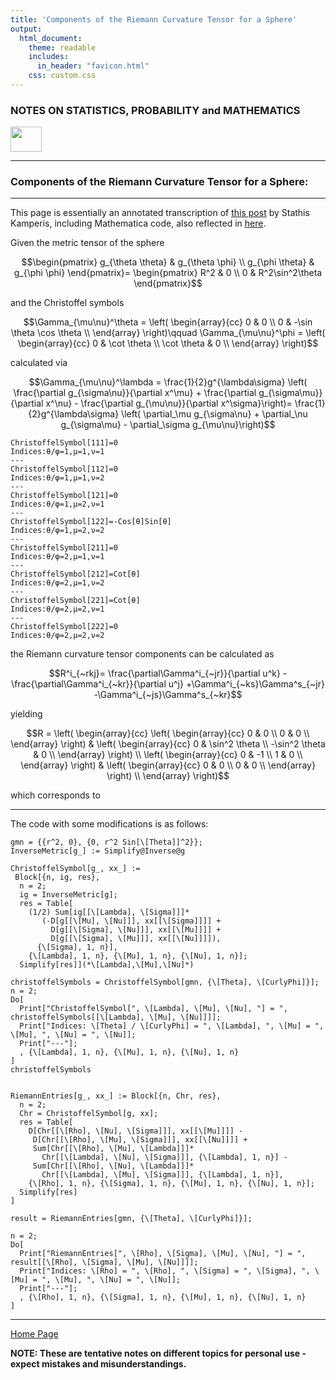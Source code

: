```yaml
---
title: 'Components of the Riemann Curvature Tensor for a Sphere'
output: 
  html_document:
    theme: readable
    includes:
      in_header: "favicon.html" 
    css: custom.css
---
```


### **NOTES ON STATISTICS, PROBABILITY and MATHEMATICS**

<a href="http://rinterested.github.io/statistics/index.html">
<img HEIGHT="40" WIDTH="50" src="logo.PNG"></a>

---

### Components of the Riemann Curvature Tensor for a Sphere:

---

This page is essentially an annotated transcription of [this post](https://ekamperi.github.io/mathematics/2019/10/29/riemann-curvature-tensor.html) by Stathis Kamperis, including Mathematica code, also reflected in [here](https://www.wolframcloud.com/obj/antoniparellada/Published/Riemann curvature tensor sphere.nb).

Given the metric tensor of the sphere

$$\begin{pmatrix}
g_{\theta \theta} & g_{\theta \phi} \\
g_{\phi \theta} & g_{\phi \phi}
\end{pmatrix}=
\begin{pmatrix}
R^2 & 0 \\
0 & R^2\sin^2\theta
\end{pmatrix}$$

and the Christoffel symbols

$$\Gamma_{\mu\nu}^\theta = 
\left(
\begin{array}{cc}
 0 & 0 \\
 0 & -\sin \theta \cos \theta  \\
\end{array}
\right)\qquad
\Gamma_{\mu\nu}^\phi = 
\left(
\begin{array}{cc}
 0 & \cot \theta  \\
 \cot \theta  & 0 \\
\end{array}
\right)$$

calculated via

$$\Gamma_{\mu\nu}^\lambda = \frac{1}{2}g^{\lambda\sigma} \left(
\frac{\partial g_{\sigma\nu}}{\partial x^\mu} + 
\frac{\partial g_{\sigma\mu}}{\partial x^\nu} -
\frac{\partial g_{\mu\nu}}{\partial x^\sigma}\right)=
\frac{1}{2}g^{\lambda\sigma} \left( \partial_\mu g_{\sigma\nu} + \partial_\nu g_{\sigma\mu} - \partial_\sigma g_{\mu\nu}\right)$$

```
ChristoffelSymbol[111]=0
Indices:θ/φ=1,μ=1,ν=1
---
ChristoffelSymbol[112]=0
Indices:θ/φ=1,μ=1,ν=2
---
ChristoffelSymbol[121]=0
Indices:θ/φ=1,μ=2,ν=1
---
ChristoffelSymbol[122]=-Cos[θ]Sin[θ]
Indices:θ/φ=1,μ=2,ν=2
---
ChristoffelSymbol[211]=0
Indices:θ/φ=2,μ=1,ν=1
---
ChristoffelSymbol[212]=Cot[θ]
Indices:θ/φ=2,μ=1,ν=2
---
ChristoffelSymbol[221]=Cot[θ]
Indices:θ/φ=2,μ=2,ν=1
---
ChristoffelSymbol[222]=0
Indices:θ/φ=2,μ=2,ν=2

```



the Riemann curvature tensor components can be calculated as

$$R^i_{~rkj}=
\frac{\partial\Gamma^i_{~jr}}{\partial u^k} 
-\frac{\partial\Gamma^i_{~kr}}{\partial u^j}
+\Gamma^i_{~ks}\Gamma^s_{~jr}
-\Gamma^i_{~js}\Gamma^s_{~kr}$$

yielding

$$R = \left(
\begin{array}{cc}
 \left(
\begin{array}{cc}
 0 & 0 \\
 0 & 0 \\
\end{array}
\right) & \left(
\begin{array}{cc}
 0 & \sin^2 \theta  \\
 -\sin^2 \theta & 0 \\
\end{array}
\right) \\
 \left(
\begin{array}{cc}
 0 & -1 \\
 1 & 0 \\
\end{array}
\right) & \left(
\begin{array}{cc}
 0 & 0 \\
 0 & 0 \\
\end{array}
\right) \\
\end{array}
\right)$$

which corresponds to




---

The code with some modifications is as follows:

```
gmn = {{r^2, 0}, {0, r^2 Sin[\[Theta]]^2}};
InverseMetric[g_] := Simplify@Inverse@g

ChristoffelSymbol[g_, xx_] :=
 Block[{n, ig, res},
  n = 2;
  ig = InverseMetric[g];
  res = Table[
    (1/2) Sum[ig[[\[Lambda], \[Sigma]]]*
       (-D[g[[\[Mu], \[Nu]]], xx[[\[Sigma]]]] +
         D[g[[\[Sigma], \[Nu]]], xx[[\[Mu]]]] +
         D[g[[\[Sigma], \[Mu]]], xx[[\[Nu]]]]),
      {\[Sigma], 1, n}],
    {\[Lambda], 1, n}, {\[Mu], 1, n}, {\[Nu], 1, n}];
  Simplify[res]](*\[Lambda],\[Mu],\[Nu]*)

christoffelSymbols = ChristoffelSymbol[gmn, {\[Theta], \[CurlyPhi]}];
n = 2;
Do[
  Print["ChristoffelSymbol[", \[Lambda], \[Mu], \[Nu], "] = ", christoffelSymbols[[\[Lambda], \[Mu], \[Nu]]]];
  Print["Indices: \[Theta] / \[CurlyPhi] = ", \[Lambda], ", \[Mu] = ", \[Mu], ", \[Nu] = ", \[Nu]];
  Print["---"];
  , {\[Lambda], 1, n}, {\[Mu], 1, n}, {\[Nu], 1, n}
]
christoffelSymbols


RiemannEntries[g_, xx_] := Block[{n, Chr, res},
  n = 2;
  Chr = ChristoffelSymbol[g, xx];
  res = Table[
    D[Chr[[\[Rho], \[Nu], \[Sigma]]], xx[[\[Mu]]]] - 
     D[Chr[[\[Rho], \[Mu], \[Sigma]]], xx[[\[Nu]]]] + 
     Sum[Chr[[\[Rho], \[Mu], \[Lambda]]]*
       Chr[[\[Lambda], \[Nu], \[Sigma]]], {\[Lambda], 1, n}] - 
     Sum[Chr[[\[Rho], \[Nu], \[Lambda]]]*
       Chr[[\[Lambda], \[Mu], \[Sigma]]], {\[Lambda], 1, n}],
    {\[Rho], 1, n}, {\[Sigma], 1, n}, {\[Mu], 1, n}, {\[Nu], 1, n}];
  Simplify[res]
]

result = RiemannEntries[gmn, {\[Theta], \[CurlyPhi]}];

n = 2;
Do[
  Print["RiemannEntries[", \[Rho], \[Sigma], \[Mu], \[Nu], "] = ", result[[\[Rho], \[Sigma], \[Mu], \[Nu]]]];
  Print["Indices: \[Rho] = ", \[Rho], ", \[Sigma] = ", \[Sigma], ", \[Mu] = ", \[Mu], ", \[Nu] = ", \[Nu]];
  Print["---"];
  , {\[Rho], 1, n}, {\[Sigma], 1, n}, {\[Mu], 1, n}, {\[Nu], 1, n}
]
```



---
<a href="http://rinterested.github.io/statistics/index.html">Home Page</a>

**NOTE: These are tentative notes on different topics for personal use - expect mistakes and misunderstandings.**
